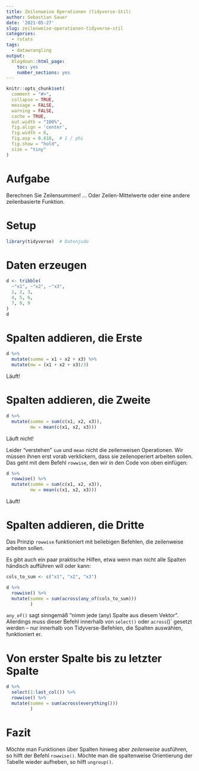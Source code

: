 ```yaml
---
title: Zeilenweise Operationen (tidyverse-Stil)
author: Sebastian Sauer
date: '2021-05-27'
slug: zeilenweise-operationen-tidyverse-stil
categories:
  - rstats
tags:
  - datawrangling
output:
  blogdown::html_page:
    toc: yes
    number_sections: yes
---
```




```r
knitr::opts_chunk$set(
  comment = "#>",
  collapse = TRUE,
  message = FALSE,
  warning = FALSE,
  cache = TRUE,
  out.width = "100%",
  fig.align = 'center',
  fig.width = 6,
  fig.asp = 0.618,  # 1 / phi
  fig.show = "hold",
  size = "tiny"
)
```


# Aufgabe

Berechnen Sie Zeilensummen! ... Oder Zeilen-Mittelwerte oder eine andere zeilenbasierte Funktion.


# Setup

```r
library(tidyverse)  # Datenjudo
```


# Daten erzeugen


```r
d <- tribble(
  ~"x1", ~"x2", ~"x3",
  1, 2, 3,
  4, 5, 6,
  7, 8, 9
)
d
```


# Spalten addieren, die Erste

```r
d %>% 
  mutate(summe = x1 + x2 + x3) %>% 
  mutate(mw = (x1 + x2 + x3)/3)
```

Läuft!

# Spalten addieren, die Zweite


```r
d %>% 
  mutate(summe = sum(c(x1, x2, x3)),
         mw = mean(c(x1, x2, x3)))
```

Läuft nicht!

Leider "verstehen" `sum` und `mean` nicht die zeilenweisen Operationen. Wir müssen ihnen erst vorab verklickern, dass sie zeilenoperiert arbeiten sollen. Das geht mit dem Befehl `rowwise`, den wir in den Code von oben einfügen:

```r
d %>% 
  rowwise() %>% 
  mutate(summe = sum(c(x1, x2, x3)),
         mw = mean(c(x1, x2, x3)))
```

Läuft!


# Spalten addieren, die Dritte

Das Prinzip `rowwise` funktioniert mit beliebigen Befehlen, die zeilenweise arbeiten sollen. 

Es gibt auch ein paar praktische Hilfen, etwa wenn man nicht alle Spalten händisch aufführen will oder kann:

```r
cols_to_sum <- c("x1", "x2", "x3")
```



```r
d %>% 
  rowwise() %>% 
  mutate(summe = sum(across(any_of(cols_to_sum)))
         )
```


`any_of()` sagt sinngemäß "nimm jede (any) Spalte aus diesem Vektor". Allerdings muss dieser Befehl innerhalb von `select()` oder `across`()` gesetzt werden -- nur innerhalb von Tidyverse-Befehlen, die Spalten auswählen, funktioniert er.


# Von erster Spalte bis zu letzter Spalte


```r
d %>% 
  select(1:last_col()) %>% 
  rowwise() %>% 
  mutate(summe = sum(across(everything()))
         )
```



# Fazit

Möchte man Funktionen über Spalten hinweg aber *zeilenweise* ausführen, so hilft der Befehl `rowwise()`. Möchte man die spaltenweise Orientierung der Tabelle wieder aufheben, so hilft `ungroup()`.





